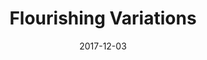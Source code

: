 ---
title: Flourishing Variations
tags: [generative art]
date: 2017-12-03
priority: 3
draft: true
slug: '/'
---